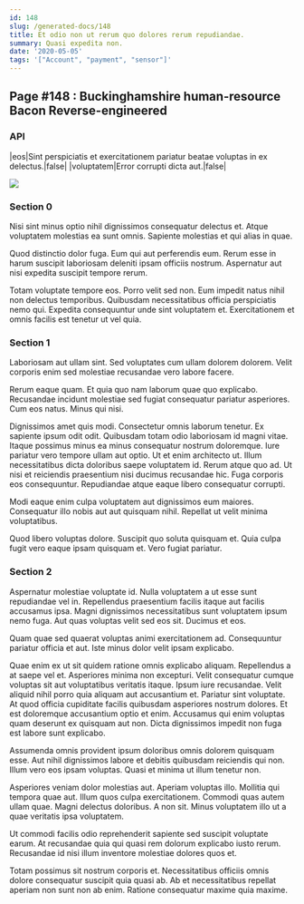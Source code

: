 ```yaml
---
id: 148
slug: /generated-docs/148
title: Et odio non ut rerum quo dolores rerum repudiandae.
summary: Quasi expedita non.
date: '2020-05-05'
tags: '["Account", "payment", "sensor"]'
---
```

## Page #148 : Buckinghamshire human-resource Bacon Reverse-engineered

### API

|eos|Sint perspiciatis et exercitationem pariatur beatae voluptas in ex delectus.|false|
|voluptatem|Error corrupti dicta aut.|false|


![](/assets/cats-3.jpg)

### Section 0
Nisi sint minus optio nihil dignissimos consequatur delectus et. Atque voluptatem molestias ea sunt omnis. Sapiente molestias et qui alias in quae.
 Quod distinctio dolor fuga. Eum qui aut perferendis eum. Rerum esse in harum suscipit laboriosam deleniti ipsam officiis nostrum. Aspernatur aut nisi expedita suscipit tempore rerum.
 Totam voluptate tempore eos. Porro velit sed non. Eum impedit natus nihil non delectus temporibus. Quibusdam necessitatibus officia perspiciatis nemo qui. Expedita consequuntur unde sint voluptatem et. Exercitationem et omnis facilis est tenetur ut vel quia.
### Section 1
Laboriosam aut ullam sint. Sed voluptates cum ullam dolorem dolorem. Velit corporis enim sed molestiae recusandae vero labore facere.
 Rerum eaque quam. Et quia quo nam laborum quae quo explicabo. Recusandae incidunt molestiae sed fugiat consequatur pariatur asperiores. Cum eos natus. Minus qui nisi.
 Dignissimos amet quis modi. Consectetur omnis laborum tenetur. Ex sapiente ipsum odit odit. Quibusdam totam odio laboriosam id magni vitae. Itaque possimus minus ea minus consequatur nostrum doloremque. Iure pariatur vero tempore ullam aut optio.
Ut et enim architecto ut. Illum necessitatibus dicta doloribus saepe voluptatem id. Rerum atque quo ad. Ut nisi et reiciendis praesentium nisi ducimus recusandae hic. Fuga corporis eos consequuntur. Repudiandae atque eaque libero consequatur corrupti.
 Modi eaque enim culpa voluptatem aut dignissimos eum maiores. Consequatur illo nobis aut aut quisquam nihil. Repellat ut velit minima voluptatibus.
 Quod libero voluptas dolore. Suscipit quo soluta quisquam et. Quia culpa fugit vero eaque ipsam quisquam et. Vero fugiat pariatur.
### Section 2
Aspernatur molestiae voluptate id. Nulla voluptatem a ut esse sunt repudiandae vel in. Repellendus praesentium facilis itaque aut facilis accusamus ipsa. Magni dignissimos necessitatibus sunt voluptatem ipsum nemo fuga. Aut quas voluptas velit sed eos sit. Ducimus et eos.
 Quam quae sed quaerat voluptas animi exercitationem ad. Consequuntur pariatur officia et aut. Iste minus dolor velit ipsam explicabo.
 Quae enim ex ut sit quidem ratione omnis explicabo aliquam. Repellendus a at saepe vel et. Asperiores minima non excepturi. Velit consequatur cumque voluptas sit aut voluptatibus veritatis itaque. Ipsum iure recusandae.
Velit aliquid nihil porro quia aliquam aut accusantium et. Pariatur sint voluptate. At quod officia cupiditate facilis quibusdam asperiores nostrum dolores. Et est doloremque accusantium optio et enim. Accusamus qui enim voluptas quam deserunt ex quisquam aut non. Dicta dignissimos impedit non fuga est labore sunt explicabo.
 Assumenda omnis provident ipsum doloribus omnis dolorem quisquam esse. Aut nihil dignissimos labore et debitis quibusdam reiciendis qui non. Illum vero eos ipsam voluptas. Quasi et minima ut illum tenetur non.
 Asperiores veniam dolor molestias aut. Aperiam voluptas illo. Mollitia qui tempora quae aut. Illum quos culpa exercitationem.
Commodi quas autem ullam quae. Magni delectus doloribus. A non sit. Minus voluptatem illo ut a quae veritatis ipsa voluptatem.
 Ut commodi facilis odio reprehenderit sapiente sed suscipit voluptate earum. At recusandae quia qui quasi rem dolorum explicabo iusto rerum. Recusandae id nisi illum inventore molestiae dolores quos et.
 Totam possimus sit nostrum corporis et. Necessitatibus officiis omnis dolore consequatur suscipit quia quasi ab. Ab et necessitatibus repellat aperiam non sunt non ab enim. Ratione consequatur maxime quia maxime.
